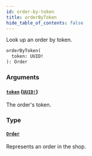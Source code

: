 ```yaml
---
id: order-by-token
title: orderByToken
hide_table_of_contents: false
---
```


Look up an order by token.

```graphql
orderByToken(
  token: UUID!
): Order
```

### Arguments

#### [`token`](#) ([`UUID!`](../../../developer/api-reference/scalars/uuid))

The order's token.

### Type

#### [`Order`](../../../developer/api-reference/objects/order)

Represents an order in the shop.
